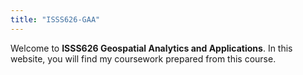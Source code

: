 ```yaml
---
title: "ISSS626-GAA"
---
```


Welcome to **ISSS626 Geospatial Analytics and Applications**. In this website, you will find my coursework prepared from this course.
